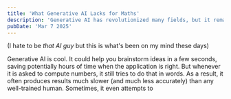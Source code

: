 ```yaml
---
title: 'What Generative AI Lacks for Maths'
description: 'Generative AI has revolutionized many fields, but it remains of limited use to students and researchers of maths. I feel like it doesn`t have to be that way.'
pubDate: 'Mar 7 2025'
---
```


(I hate to be _that AI guy_ but this is what's been on my mind these days)

Generative AI is cool. It could help you brainstorm ideas in a few seconds,
saving potentially hours of time when the application is right. But whenever
it is asked to compute numbers, it still tries to do that in words. As a result,
it often produces results much slower (and much less accurately) than any
well-trained human. Sometimes, it even attempts to
